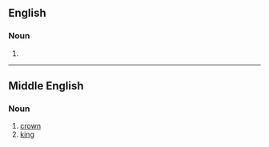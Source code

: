 {{also|Crowne}}

==English==

===Noun===
{{en-noun}}

# {{obsolete spelling of|crown|lang=en}}

----

==Middle English==

===Noun===
{{enm-noun}}

# [[crown]]
# [[king]]